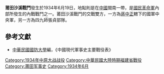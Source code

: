 {{Infobox Military Conflict|
campaign=|
image=|
caption=|
conflict=莆田沙溪戰鬥|
date=1934年6月19日|
place=[[中國|中國]]閩南|
result=國軍團長王作霖陣亡，另傷亡兩百餘。閩軍陣亡2000，被俘3000，餘部聽候改編|
combatant1=國民革命軍中央軍10師、36師|
combatant2=49師| 
commander1=[[李默庵|李默庵]]、[[宋希濂|宋希濂]]|
commander2=[[張貞|張貞]]|
strength1=|
strength2=|
casualties1=|
casualties2=|
}}

'''莆田沙溪戰鬥'''發生於1934年6月19日，地點則是在[[中國|中國]]閩南一帶，是[[國民革命軍|國民革命軍]]內部所發生的內戰戰鬥之一。莆田沙溪戰鬥的交戰雙方，一方為[[蔣中正|蔣中正]]轄下的國軍中央軍，另一方為四九師張貞部隊。
==參考文獻==
*[[中華民國|中華民國]][[國防大學_(臺灣)|國防大學]]編，《中國現代軍事史主要戰役表》

{{中原大戰}}
[[Category:1934年中原大战战役|Category:1934年中原大战战役]]
[[Category:中華民國大陸時期福建省戰役|Category:中華民國大陸時期福建省戰役]]
[[Category:莆田军事史|Category:莆田军事史]]
[[Category:1934年6月|Category:1934年6月]]